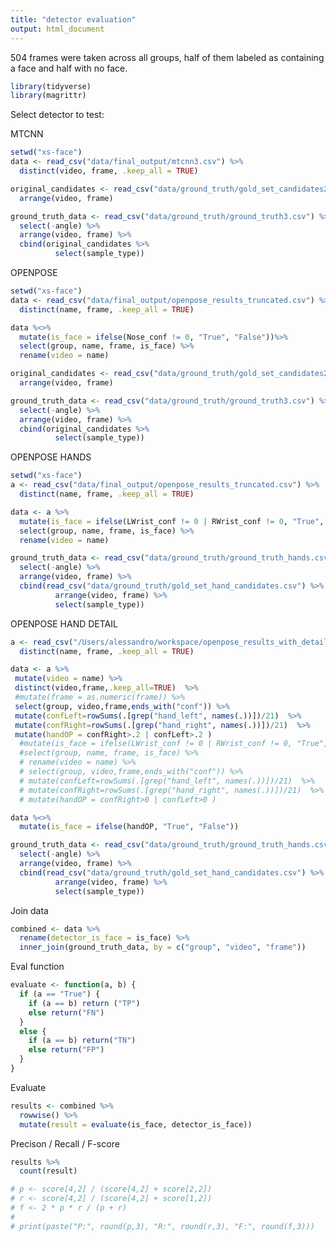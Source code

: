 ```yaml
---
title: "detector evaluation"
output: html_document
---
```


504 frames were taken across all groups, half of them labeled as containing a face and half with no face.
```r
library(tidyverse)
library(magrittr)
```

Select detector to test:

MTCNN
```r
setwd("xs-face")
data <- read_csv("data/final_output/mtcnn3.csv") %>%
  distinct(video, frame, .keep_all = TRUE)

original_candidates <- read_csv("data/ground_truth/gold_set_candidates2.csv") %>%
  arrange(video, frame)

ground_truth_data <- read_csv("data/ground_truth/ground_truth3.csv") %>%
  select(-angle) %>%
  arrange(video, frame) %>%
  cbind(original_candidates %>%
          select(sample_type))
```

OPENPOSE
```r
setwd("xs-face")
data <- read_csv("data/final_output/openpose_results_truncated.csv") %>%
  distinct(name, frame, .keep_all = TRUE)

data %<>%
  mutate(is_face = ifelse(Nose_conf != 0, "True", "False"))%>%
  select(group, name, frame, is_face) %>%
  rename(video = name)

original_candidates <- read_csv("data/ground_truth/gold_set_candidates2.csv") %>%
  arrange(video, frame)

ground_truth_data <- read_csv("data/ground_truth/ground_truth3.csv") %>%
  select(-angle) %>%
  arrange(video, frame) %>%
  cbind(original_candidates %>%
          select(sample_type))
```

OPENPOSE HANDS
```r
setwd("xs-face")
a <- read_csv("data/final_output/openpose_results_truncated.csv") %>%
  distinct(name, frame, .keep_all = TRUE)

data <- a %>%
  mutate(is_face = ifelse(LWrist_conf != 0 | RWrist_conf != 0, "True", "False")) %>%
  select(group, name, frame, is_face) %>%
  rename(video = name)

ground_truth_data <- read_csv("data/ground_truth/ground_truth_hands.csv") %>%
  select(-angle) %>%
  arrange(video, frame) %>%
  cbind(read_csv("data/ground_truth/gold_set_hand_candidates.csv") %>%
          arrange(video, frame) %>%
          select(sample_type))
```

OPENPOSE HAND DETAIL
```r
a <- read_csv("/Users/alessandro/workspace/openpose_results_with_detail.csv") %>%
  distinct(name, frame, .keep_all = TRUE)

data <- a %>%
 mutate(video = name) %>%
 distinct(video,frame,.keep_all=TRUE)  %>%
 #mutate(frame = as.numeric(frame)) %>%
 select(group, video,frame,ends_with("conf")) %>%
 mutate(confLeft=rowSums(.[grep("hand_left", names(.))])/21)  %>%
 mutate(confRight=rowSums(.[grep("hand_right", names(.))])/21)  %>%
 mutate(handOP = confRight>.2 | confLeft>.2 )
  #mutate(is_face = ifelse(LWrist_conf != 0 | RWrist_conf != 0, "True", "False"))%>%
  #select(group, name, frame, is_face) %>%
  # rename(video = name) %>%
  # select(group, video,frame,ends_with("conf")) %>%
  # mutate(confLeft=rowSums(.[grep("hand_left", names(.))])/21)  %>%
  # mutate(confRight=rowSums(.[grep("hand_right", names(.))])/21)  %>%
  # mutate(handOP = confRight>0 | confLeft>0 )

data %<>%
  mutate(is_face = ifelse(handOP, "True", "False")) 

ground_truth_data <- read_csv("data/ground_truth/ground_truth_hands.csv") %>%
  select(-angle) %>%
  arrange(video, frame) %>%
  cbind(read_csv("data/ground_truth/gold_set_hand_candidates.csv") %>%
          arrange(video, frame) %>%
          select(sample_type))
```

Join data
```r
combined <- data %>%
  rename(detector_is_face = is_face) %>%
  inner_join(ground_truth_data, by = c("group", "video", "frame"))
```


Eval function
```r
evaluate <- function(a, b) {
  if (a == "True") {
    if (a == b) return ("TP")
    else return("FN")
  }
  else {
    if (a == b) return("TN")
    else return("FP")
  }
}
```

Evaluate
```r
results <- combined %>%
  rowwise() %>%
  mutate(result = evaluate(is_face, detector_is_face))
```

Precison / Recall / F-score
```r
results %>%
  count(result)

# p <- score[4,2] / (score[4,2] + score[2,2])
# r <- score[4,2] / (score[4,2] + score[1,2])
# f <- 2 * p * r / (p + r)
# 
# print(paste("P:", round(p,3), "R:", round(r,3), "F:", round(f,3)))
```

